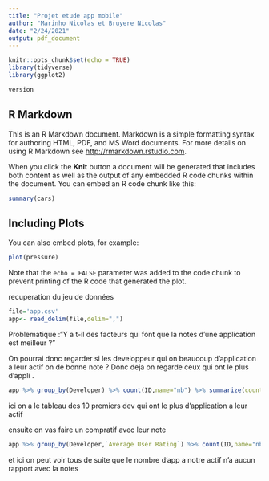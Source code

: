 ```yaml
---
title: "Projet etude app mobile"
author: "Marinho Nicolas et Bruyere Nicolas"
date: "2/24/2021"
output: pdf_document
---
```


```r
knitr::opts_chunk$set(echo = TRUE)
library(tidyverse)
library(ggplot2)

version
```

## R Markdown

This is an R Markdown document. Markdown is a simple formatting syntax for authoring HTML, PDF, and MS Word documents. For more details on using R Markdown see <http://rmarkdown.rstudio.com>.

When you click the **Knit** button a document will be generated that includes both content as well as the output of any embedded R code chunks within the document. You can embed an R code chunk like this:

```r
summary(cars)
```

## Including Plots

You can also embed plots, for example:

```r
plot(pressure)
```

Note that the `echo = FALSE` parameter was added to the code chunk to prevent printing of the R code that generated the plot.

recuperation du jeu de données 
```r
file='app.csv'
app<- read_delim(file,delim=",") 
```

Problematique :"Y a t-il des facteurs qui font que la notes d'une application est meilleur ? "


On pourrai donc regarder si les developpeur qui on beaucoup d'application a leur actif on de bonne note ? 
Donc deja on regarde ceux qui ont le plus d'appli .

```r
app %>% group_by(Developer) %>% count(ID,name="nb") %>% summarize(countApp = sum(nb)) %>% arrange(-countApp) %>% head(n=15) ;
````

ici on a le tableau des 10 premiers dev qui ont le plus d'application a leur actif

ensuite on vas faire un compratif avec leur note

```r
app %>% group_by(Developer,`Average User Rating`) %>% count(ID,name="nb") %>% summarize(countApp = sum(nb)) %>% arrange(-countApp) %>% head(n=15) %>% select(`Average User Rating`,countApp)
````
et ici on peut voir tous de suite que le nombre d'app a notre actif n'a aucun rapport avec la notes